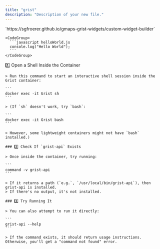 ```yaml
---
title: "grist"
description: "Description of your new file."
---
```


<AccordionGroup>
  <Accordion title="Render URL Widget" defaultOpen={false} icon="link">
    `https://sgfroerer.github.io/gmaps-grist-widgets/custom-widget-builder`

    <CodeGroup>
      ```javascript helloWorld.js
      console.log("Hello World");
      ```
    </CodeGroup>
  </Accordion>

  <Accordion title="Check if grist-api is installed in Grist container" defaultOpen={false}>
    1️⃣ Open a Shell Inside the Container

    > Run this command to start an interactive shell session inside the Grist container:

    ```
    docker exec -it Grist sh
    ```

    > (If `sh` doesn't work, try `bash`:

    ```
    docker exec -it Grist bash
    ```

    > However, some lightweight containers might not have `bash` installed.)

    ### 2️⃣ Check If `grist-api` Exists

    > Once inside the container, try running:

    ```
    command -v grist-api
    ```

    > If it returns a path (`e.g.`, `/usr/local/bin/grist-api`), then grist-api is installed.
    > If there's no output, it's not installed.

    ### 3️⃣ Try Running It

    > You can also attempt to run it directly:

    ```
    grist-api --help
    ```

    > If the command exists, it should return usage instructions. Otherwise, you'll get a "command not found" error.
  </Accordion>
</AccordionGroup>